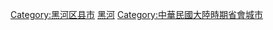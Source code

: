 {{DEFAULTSORT:Beian}}
[[Category:黑河区县市|Category:黑河区县市]]
[[Category:黑龙江县级市|黑河]]
[[Category:中華民國大陸時期省會城市|Category:中華民國大陸時期省會城市]]
